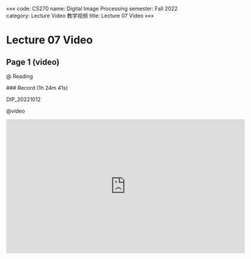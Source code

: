«««
code: CS270
name: Digital Image Processing
semester: Fall 2022
category: Lecture Video 教学视频
title: Lecture 07 Video
»»»

# Lecture 07 Video

## Page 1 (video)

@ Reading

<div class="markdown-body">
### Record (1h 24m 41s)

DIP_20221012
</div>

@video

<iframe src="https://sbbrisk.com/e/5xqtte4rny3m.html" frameborder=0 marginwidth=0 marginheight=0 scrolling=no width=640 height=360 allowfullscreen></iframe>
